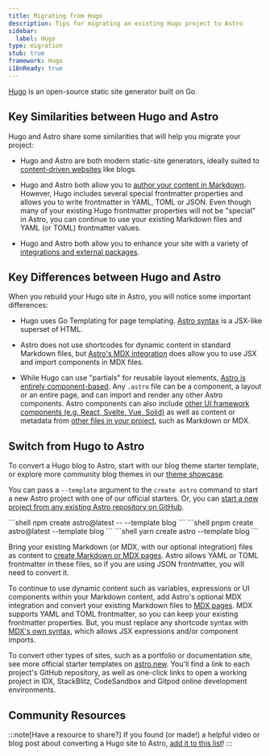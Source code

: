 ```yaml
---
title: Migrating from Hugo
description: Tips for migrating an existing Hugo project to Astro
sidebar:
  label: Hugo
type: migration
stub: true
framework: Hugo
i18nReady: true
---
```



[Hugo](https://gohugo.io) is an open-source static site generator built on Go.

## Key Similarities between Hugo and Astro

Hugo and Astro share some similarities that will help you migrate your project:

- Hugo and Astro are both modern static-site generators, ideally suited to [content-driven websites](/vi/concepts/why-astro/#content-driven) like blogs.

- Hugo and Astro both allow you to [author your content in Markdown](/vi/guides/markdown-content/). However, Hugo includes several special frontmatter properties and allows you to write frontmatter in YAML, TOML or JSON. Even though many of your existing Hugo frontmatter properties will not be "special" in Astro, you can continue to use your existing Markdown files and YAML (or TOML) frontmatter values.

- Hugo and Astro both allow you to enhance your site with a variety of [integrations and external packages](https://astro.build/integrations/).



## Key Differences between Hugo and Astro

When you rebuild your Hugo site in Astro, you will notice some important differences:

- Hugo uses Go Templating for page templating. [Astro syntax](/vi/basics/astro-components/) is a JSX-like superset of HTML.

- Astro does not use shortcodes for dynamic content in standard Markdown files, but [Astro's MDX integration](/vi/guides/integrations-guide/mdx/) does allow you to use JSX and import components in MDX files.

- While Hugo can use "partials" for reusable layout elements, [Astro is entirely component-based](/vi/basics/astro-components/). Any `.astro` file can be a component, a layout or an entire page, and can import and render any other Astro components. Astro components can also include [other UI framework components (e.g. React, Svelte, Vue, Solid)](/vi/guides/framework-components/) as well as content or metadata from [other files in your project](/vi/guides/imports/), such as Markdown or MDX.

## Switch from Hugo to Astro

To convert a Hugo blog to Astro, start with our blog theme starter template, or explore more community blog themes in our [theme showcase](https://astro.build/themes/).

You can pass a `--template` argument to the `create astro` command to start a new Astro project with one of our official starters. Or, you can [start a new project from any existing Astro repository on GitHub](/vi/install-and-setup/#install-from-the-cli-wizard).

  <PackageManagerTabs>
    <Fragment slot="npm">
    ```shell
    npm create astro@latest -- --template blog
    ```
    </Fragment>
    <Fragment slot="pnpm">
    ```shell
    pnpm create astro@latest --template blog
    ```
    </Fragment>
    <Fragment slot="yarn">
    ```shell
    yarn create astro --template blog
    ```
    </Fragment>
  </PackageManagerTabs>

Bring your existing Markdown (or MDX, with our optional integration) files as content to [create Markdown or MDX pages](/vi/guides/markdown-content/). Astro allows YAML or TOML frontmatter in these files, so if you are using JSON frontmatter, you will need to convert it.

To continue to use dynamic content such as variables, expressions or UI components within your Markdown content, add Astro's optional MDX integration and convert your existing Markdown files to [MDX pages](/vi/guides/markdown-content/). MDX supports YAML and TOML frontmatter, so you can keep your existing frontmatter properties. But, you must replace any shortcode syntax with [MDX's own syntax](https://mdxjs.com/docs/what-is-mdx/#mdx-syntax), which allows JSX expressions and/or component imports.

To convert other types of sites, such as a portfolio or documentation site, see more official starter templates on [astro.new](https://astro.new). You'll find a link to each project's GitHub repository, as well as one-click links to open a working project in IDX, StackBlitz, CodeSandbox and Gitpod online development environments.

## Community Resources

<CardGrid>

  <LinkCard title="Elio Struyf's migration story from Hugo to Astro" href="https://www.eliostruyf.com/migration-story-hugo-astro/"/>

  <LinkCard title="Hugo Vs Astro - Which Static Site Generator To Choose In 2023" href="https://onebite.dev/hugo-vs-astro-which-static-site-generator-to-choose-in-2023/"/>

  <LinkCard title="Lessons from an AI-assisted migration to Astro" href="https://bennet.org/blog/lessons-from-ai-assisted-migration-to-astro/" />

</CardGrid>

:::note[Have a resource to share?]
If you found (or made!) a helpful video or blog post about converting a Hugo site to Astro, [add it to this list](https://github.com/withastro/docs/edit/main/src/content/docs/vi/guides/migrate-to-astro/from-hugo.mdx)!
:::